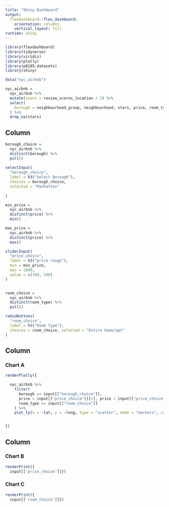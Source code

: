 ```yaml
---
title: "Shiny Dashboard"
output: 
  flexdashboard::flex_dashboard:
    orientation: columns
    vertical_layout: fill
runtime: shiny
---
```


```r
library(flexdashboard)
library(tidyverse)
library(viridis)
library(plotly)
library(p8105.datasets)
library(shiny)
```


```r
data("nyc_airbnb")

nyc_airbnb = 
  nyc_airbnb %>%
  mutate(stars = review_scores_location / 2) %>%
  select(
    borough = neighbourhood_group, neighbourhood, stars, price, room_type, lat, long
  ) %>%
  drop_na(stars)
```

Column {.sidebar}
-----------------------------------------------------------------------

```r

borough_choice =
  nyc_airbnb %>%
  distinct(borough) %>%
  pull()
  
selectInput(
  "borough_choice",
  label = h3("Select Borough"),
  choices = borough_choice,
  selected = "Manhattan"
  
)

min_price = 
  nyc_airbnb %>%
  distinct(price) %>%
  min()

max_price = 
  nyc_airbnb %>%
  distinct(price) %>%
  max()

sliderInput(
  "price_choice",
  label = h3("price range"),
  min = min_price,
  max = 1000,
  value = c(100, 500)
)


room_choice =
  nyc_airbnb %>%
  distinct(room_type) %>%
  pull()

radioButtons(
  "room_choice",
  label = h3("Room Type"),
  choices = room_choice, selected = "Entire home/apt"
)
```

Column {data-width=650}
-----------------------------------------------------------------------

### Chart A

```r
renderPlotly({

  nyc_airbnb %>%
    filter(
      borough == input[["borough_choice"]],
      price > input[["price_choice"]][1], price < input[["price_choice"]][2],
      room_type == input[["room_choice"]]
    ) %>%
    plot_ly(x = ~lat, y = ~long, type = "scatter", mode = "markers", color = ~price, alpha = .5)


})

```

Column {data-width=350}
-----------------------------------------------------------------------

### Chart B

```r
renderPrint({
  input[['price_choice']]})
```

### Chart C

```r
renderPrint({
  input[['room_choice']]})
```
